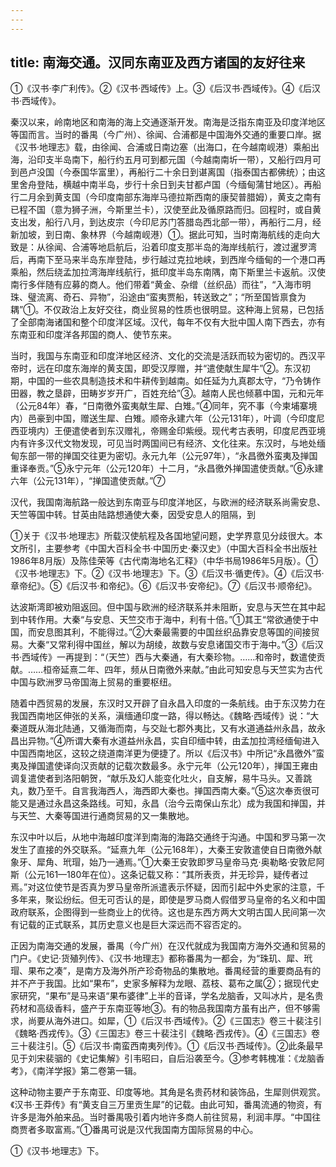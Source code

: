 ```yaml
---
---
---
```

title: 南海交通。汉同东南亚及西方诸国的友好往来
---



①《汉书·李广利传》。②《汉书·西域传》上。③《后汉书·西域传》。④《后汉书·西域传》。

秦汉以来，岭南地区和南海的海上交通逐渐开发。南海是泛指东南亚及印度洋地区等国而言。当时的番禺（今广州）、徐闻、合浦都是中国海外交通的重要口岸。据《汉书·地理志》载，由徐闻、合浦或日南边塞（出海口，在今越南岘港）乘船出海，沿印支半岛南下，船行约五月可到都元国（今越南南圻一带），又船行四月可到邑卢没国（今泰国华富里），再船行二十余日到谌离国（指泰国古都佛统）；由这里舍舟登陆，横越中南半岛，步行十余日到夫甘都卢国（今缅甸蒲甘地区）。再船行二月余到黄支国（今印度南部东海岸马德拉斯西南的康契普腊姆），黄支之南有已程不国（意为狮子洲，今斯里兰卡），汉使至此及循原路而归。回程时，或自黄支出发，船行八月，到达皮宗（今印尼苏门答腊岛西北部一带），再船行二月，经新加坡，到日南、象林界（今越南岘港）①。据此可知，当时南海航线的走向大致是：从徐闻、合浦等地启航后，沿着印度支那半岛的海岸线航行，渡过暹罗湾后，再南下至马来半岛东岸登陆，步行越过克拉地峡，到西岸今缅甸的一个港口再乘船，然后绕孟加拉湾海岸线航行，抵印度半岛东南隅，南下斯里兰卡返航。汉使南行多伴随有应募的商人。他们带着“黄金、杂缯（丝织品）而往”，“入海市明珠、璧流离、奇石、异物”，沿途由“蛮夷贾船，转送致之”；“所至国皆禀食为耦”①。不仅政治上友好交往，商业贸易的性质也很明显。这种海上贸易，已包括了全部南海诸国和整个印度洋区域。汉代，每年不仅有大批中国人南下西去，亦有东南亚和印度洋各邦国的商人、使节东来。

当时，我国与东南亚和印度洋地区经济、文化的交流是活跃而较为密切的。西汉平帝时，远在印度东海岸的黄支国，即受汉厚赠，并“遣使献生犀牛”②。东汉初期，中国的一些农具制造技术和牛耕传到越南。如任延为九真郡太守，“乃令铸作田器，教之垦辟，田畴岁岁开广，百姓充给”③。越南人民也倾慕中国，元和元年（公元84年）春，“日南徼外蛮夷献生犀、白雉。”④同年，究不事（今柬埔寨境内）邑豪到中国，赠送生犀、白雉。顺帝永建六年（公元131年），叶调（今印度尼西亚境内）王便遣使者到东汉赠礼，帝赐金印紫绶。现代考古表明，印度尼西亚境内有许多汉代文物发现，可见当时两国间已有经济、文化往来。东汉时，与地处缅甸东部一带的掸国交往更为密切。永元九年（公元97年），“永昌徼外蛮夷及掸国重译奉贡。”⑤永宁元年（公元120年）十二月，“永昌徼外掸国遣使贡献。”⑥永建六年（公元131年），“掸国遣使贡献。”⑦

汉代，我国南海航路一般达到东南亚与印度洋地区，与欧洲的经济联系尚需安息、天竺等国中转。甘英由陆路想通使大秦，因受安息人的阻隔，到

①关于《汉书·地理志》所载汉使航程及各国地望问题，史学界意见分歧很大。本文所引，主要参考《中国大百科全书·中国历史·秦汉史》（中国大百科全书出版社1986年8月版）及陈佳荣等《古代南海地名汇释》（中华书局1986年5月版）。①《汉书·地理志》下。②《汉书·地理志》下。③《后汉书·循吏传》。④《后汉书·章帝纪》。⑤《后汉书·和帝纪》。⑥《后汉书·安帝纪》。⑦《后汉书·顺帝纪》。

达波斯湾即被劝阻返回。但中国与欧洲的经济联系并未阻断，安息与天竺在其中起到中转作用。大秦“与安息、天竺交市于海中，利有十倍。”①其王“常欲通使于中国，而安息图其利，不能得过。”②大秦最需要的中国丝织品靠安息等国的间接贸易。大秦“又常利得中国丝，解以为胡绫，故数与安息诸国交市于海中。”③《后汉书·西域传》一再提到：“（天竺）西与大秦通，有大秦珍物。……和帝时，数遣使贡献。……桓帝延熹二年、四年，频从日南徼外来献。”由此可知安息与天竺实为古代中国与欧洲罗马帝国海上贸易的重要枢纽。

随着中西贸易的发展，东汉时又开辟了自永昌入印度的一条航线。由于东汉势力在我国西南地区伸张的关系，滇缅通印度一路，得以畅达。《魏略·西域传》说：“大秦道既从海北陆通，又循海而南，与交趾七郡外夷比，又有水道通益州永昌，故永昌出异物。”④所谓大秦有水道益州永昌，实自印缅中转，由孟加拉湾经缅甸进入中国西南地区，这较之绕道南洋更为便捷了。所以《后汉书》中所记“永昌徼外”蛮夷及掸国遣使译向汉贡献的记载次数最多。永宁元年（公元120年），掸国王雍由调复遣使者到洛阳朝贺，“献乐及幻人能变化吐火，自支解，易牛马头。又善跳丸，数乃至千。自言我海西人，海西即大秦也。掸国西南大秦。”⑤这次奉贡很可能又是通过永昌这条路线。可知，永昌（治今云南保山东北）成为我国和掸国，并与天竺、大秦等国进行通商贸易的又一集散地。

东汉中叶以后，从地中海越印度洋到南海的海路交通终于沟通。中国和罗马第一次发生了直接的外交联系。“延熹九年（公元168年），大秦王安敦遣使自日南徼外献象牙、犀角、玳瑁，始乃一通焉。”①大秦王安敦即罗马皇帝马克·奥勒略·安敦尼阿斯（公元161—180年在位）。这条记载又称：“其所表贡，并无珍异，疑传者过焉。”对这位使节是否真为罗马皇帝所派遣表示怀疑，因而引起中外史家的注意，千多年来，聚讼纷纭。但无可否认的是，即使是罗马商人假借罗马皇帝的名义和中国政府联系，企图得到一些商业上的优待。这也是东西方两大文明古国人民间第一次有记载的正式联系，其历史意义也是巨大深远而不容否定的。

正因为南海交通的发展，番禺（今广州）在汉代就成为我国南方海外交通和贸易的门户。《史记·货殖列传》、《汉书·地理志》都称番禺为一都会，为“珠玑、犀、玳瑁、果布之凑”，是南方及海外所产珍奇物品的集散地。番禺经营的重要商品有的并不产于我国。比如“果布”，史家多解释为龙眼、荔枝、葛布之属②；据现代史家研究，“果布”是马来语“果布婆律”上半的音译，学名龙脑香，又叫冰片，是名贵药材和高级香料，盛产于东南亚等地③。有的物品我国南方虽有出产，但不够需求，尚要从海外进口。如犀，①《后汉书·西域传》。②《三国志》卷三十裴注引《魏略·西戎传》。③《三国志》卷三十裴注引《魏略·西戎传》。④《三国志》卷三十裴注引。⑤《后汉书·南蛮西南夷列传》。①《后汉书·西域传》。②此条最早见于刘宋裴骃的《史记集解》引韦昭曰，自后沿袭至今。③参考韩槐准：《龙脑香考》，《南洋学报》第二卷第一辑。

这种动物主要产于东南亚、印度等地。其角是名贵药材和装饰品，生犀则供观赏。《汉书·王莽传》有“黄支自三万里贡生犀”的记载。由此可知，番禺流通的物资，有许多是海外舶来品。当时番禺吸引着内地许多商人前往贸易，利润丰厚。“中国往商贾者多取富焉。”①番禺可说是汉代我国南方国际贸易的中心。

①《汉书·地理志》下。